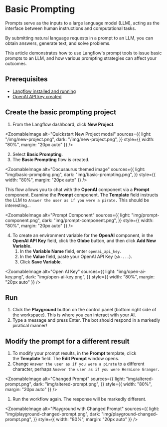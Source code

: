 
# Basic Prompting

Prompts serve as the inputs to a large language model (LLM), acting as the interface between human instructions and computational tasks.

By submitting natural language requests in a prompt to an LLM, you can obtain answers, generate text, and solve problems.

This article demonstrates how to use Langflow's prompt tools to issue basic prompts to an LLM, and how various prompting strategies can affect your outcomes.

## Prerequisites

- [Langflow installed and running](../getting-started/install-langflow)
- [OpenAI API key created](https://platform.openai.com)

## Create the basic prompting project

1. From the Langflow dashboard, click **New Project**.

<ZoomableImage
  alt="Quickstart New Project modal"
  sources={{
    light: "/img/new-project.png",
    dark: "/img/new-project.png",
  }}
  style={{ width: "80%", margin: "20px auto" }}
/>

2. Select **Basic Prompting**.
3. The **Basic Prompting** flow is created.

<ZoomableImage
  alt="Docusaurus themed image"
  sources={{
    light: "img/basic-prompting.png",
    dark: "img/basic-prompting.png",
  }}
  style={{ width: "80%", margin: "20px auto" }}
/>

This flow allows you to chat with the **OpenAI** component via a **Prompt** component.
Examine the **Prompt** component. The **Template** field instructs the LLM to `Answer the user as if you were a pirate.`
This should be interesting...

<ZoomableImage
  alt="Prompt Component"
  sources={{
    light: "img/prompt-component.png",
    dark: "img/prompt-component.png",
  }}
  style={{ width: "80%", margin: "20px auto" }}
/>

4. To create an environment variable for the **OpenAI** component, in the **OpenAI API Key** field, click the **Globe** button, and then click **Add New Variable**.
   1. In the **Variable Name** field, enter `openai_api_key`.
   2. In the **Value** field, paste your OpenAI API Key (`sk-...`).
   3. Click **Save Variable**.

<ZoomableImage
  alt="Open AI Key"
  sources={{
    light: "img/open-ai-key.png",
    dark: "img/open-ai-key.png",
  }}
  style={{ width: "80%", margin: "20px auto" }}
/>

## Run

1. Click the **Playground** button on the control panel (bottom right side of the workspace). This is where you can interact with your AI.
2. Type a message and press Enter. The bot should respond in a markedly piratical manner!

## Modify the prompt for a different result

1. To modify your prompt results, in the **Prompt** template, click the **Template** field. The **Edit Prompt** window opens.
2. Change `Answer the user as if you were a pirate` to a different character, perhaps `Answer the user as if you were Hermione Granger.`

<ZoomableImage
  alt="Changed Prompt"
  sources={{
    light: "img/altered-prompt.png",
    dark: "img/altered-prompt.png",
  }}
  style={{ width: "80%", margin: "20px auto" }}
/>

1. Run the workflow again. The response will be markedly different.

<ZoomableImage
  alt="Playground with Changed Prompt"
  sources={{
    light: "img/playground-changed-prompt.png",
    dark: "img/playground-changed-prompt.png",
  }}
  style={{ width: "80%", margin: "20px auto" }}
/>
